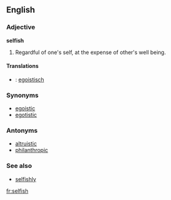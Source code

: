==English==

===Adjective===
'''selfish'''
#Regardful of one's self, at the expense of other's well being.

==== Translations ====
* {{de}}: [[egoistisch]]

===Synonyms===
*[[egoistic]]
*[[egotistic]]

===Antonyms===
*[[altruistic]]
*[[philanthropic]]

===See also===
*[[selfishly]]

[[fr:selfish]]